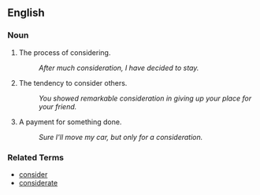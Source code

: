 ==English==

===Noun===
# The process of considering.
#: ''After much consideration, I have decided to stay.''
# The tendency to consider others.
#: ''You showed remarkable consideration in giving up your place for your friend.''
# A payment for something done.
#: ''Sure I'll move my car, but only for a consideration.''

===Related Terms===
*[[consider]]
*[[considerate]]